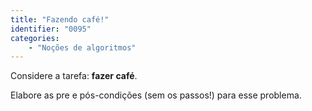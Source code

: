 ```yaml
---
title: "Fazendo café!"
identifier: "0095"
categories: 
    - "Noções de algoritmos"
---
```


::: {.exercicio}
Considere a tarefa: **fazer café**.

Elabore as pre e pós-condições (sem os passos!) para esse problema.
:::